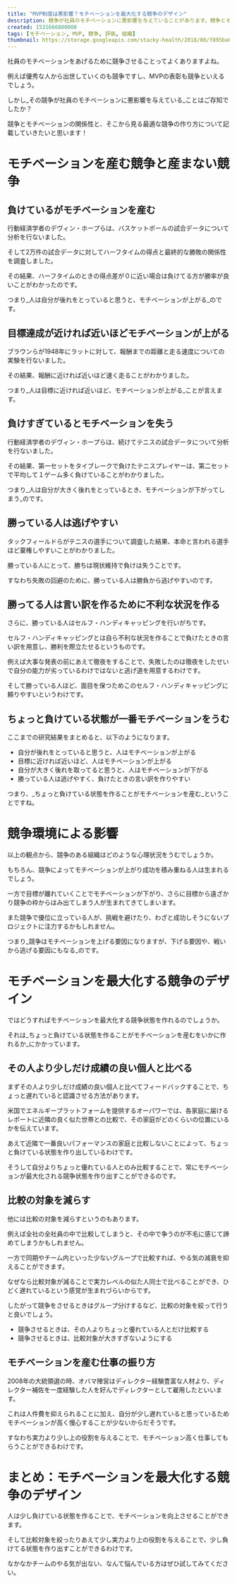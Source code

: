 ```yaml
---
title: "MVP制度は悪影響？モチベーションを最大化する競争のデザイン"
description: 競争が社員のモチベーションに悪影響を与えていることがあります。競争とモチベーションの関係性と、そこから見る最適な競争の作り方について記載していきます。
created: 1531666800000
tags: [モチベーション, MVP, 競争, 評価, 組織]
thumbnail: https://storage.googleapis.com/stacky-health/2018/08/f895ba0c7dcce88dd4b8625ed2544148.jpg
---
```


社員のモチベーションをあげるために競争させることってよくありますよね。

例えば優秀な人から出世していくのも競争ですし、MVPの表彰も競争といえるでしょう。

しかし_その競争が社員のモチベーションに悪影響を与えている_ことはご存知でしたか？

競争とモチベーションの関係性と、そこから見る最適な競争の作り方について記載していきたいと思います！

# モチベーションを産む競争と産まない競争
## 負けているがモチベーションを産む
行動経済学者のデヴィン・ホープらは、バスケットボールの試合データについて分析を行ないました。

そして2万件の試合データに対してハーフタイムの得点と最終的な勝敗の関係性を調査しました。

その結果、ハーフタイムのときの得点差が０に近い場合は負けてる方が勝率が良いことがわかったのです。

つまり_人は自分が後れをとっていると思うと、モチベーションが上がる_のです。

## 目標達成が近ければ近いほどモチベーションが上がる
ブラウンらが1948年にラットに対して、報酬までの距離と走る速度についての実験を行ないました。

その結果、報酬に近ければ近いほど速く走ることがわかりました。

つまり_人は目標に近ければ近いほど、モチベーションが上がる_ことが言えます。

## 負けすぎているとモチベーションを失う
行動経済学者のデヴィン・ホープらは、続けてテニスの試合データについて分析を行ないました。

その結果、第一セットをタイブレークで負けたテニスプレイヤーは、第二セットで平均して１ゲーム多く負けていることがわかりました。

つまり_人は自分が大きく後れをとっているとき、モチベーションが下がってしまう_のです。

## 勝っている人は逃げやすい
タックフィールドらがテニスの選手について調査した結果、本命と言われる選手ほど棄権しやすいことがわかりました。

勝っている人にとって、勝ちは現状維持で負けは失うことです。

すなわち失敗の回避のために、勝っている人は勝負から逃げやすいのです。

## 勝ってる人は言い訳を作るために不利な状況を作る
さらに、勝っている人はセルフ・ハンディキャッピングを行いがちです。

セルフ・ハンディキャッピングとは自ら不利な状況を作ることで負けたときの言い訳を用意し、勝利を際立たせるというものです。

例えば大事な発表の前にあえて徹夜をすることで、失敗したのは徹夜をしたせいで自分の能力が劣っているわけではないと逃げ道を用意するわけです。

そして勝っている人ほど、面目を保つためこのセルフ・ハンディキャッピングに頼りやすいというわけです。

## ちょっと負けている状態が一番モチベーションをうむ

ここまでの研究結果をまとめると、以下のようになります。

- 自分が後れをとっていると思うと、人はモチベーションが上がる
- 目標に近ければ近いほど、人はモチベーションが上がる
- 自分が大きく後れを取ってると思うと、人はモチベーションが下がる
- 勝っている人は逃げやすく、負けたときの言い訳を作りやすい

つまり、_ちょっと負けている状態を作ることがモチベーションを産む_ということですね。

# 競争環境による影響
以上の観点から、競争のある組織はどのような心理状況をうむでしょうか。

もちろん、競争によってモチベーションが上がり成功を積み重ねる人は生まれるでしょう。

一方で目標が離れていくことでモチベーションが下がり、さらに目標から遠ざかり競争の枠からはみ出てしまう人が生まれてきてしまいます。

また競争で優位に立っている人が、挑戦を避けたり、わざと成功しそうにないプロジェクトに注力するかもしれません。

つまり_競争はモチベーションを上げる要因になりますが、下げる要因や、戦いから逃げる要因にもなる_のです。

# モチベーションを最大化する競争のデザイン
ではどうすればモチベーションを最大化する競争状態を作れるのでしょうか。

それは_ちょっと負けている状態を作ることがモチベーションを産むをいかに作れるか_にかかっています。

## その人より少しだけ成績の良い個人と比べる
まずその人より少しだけ成績の良い個人と比べてフィードバックすることで、ちょっと遅れていると認識させる方法があります。

米国でエネルギープラットフォームを提供するオーパワーでは、各家庭に届けるレポートに近隣の良く似た世帯との比較で、その家庭がどのくらいの位置にいるかを伝えています。

あえて近隣で一番良いパフォーマンスの家庭と比較しないことによって、ちょっと負けている状態を作り出しているわけです。

そうして自分よりちょっと優れている人とのみ比較することで、常にモチベーションが最大化される競争状態を作り出すことができるのです。

## 比較の対象を減らす
他には比較の対象を減らすというのもあります。

例えば全社の全社員の中で比較してしまうと、その中で争うのが不毛に感じて諦めてしまうかもしれません。

一方で同期やチーム内といった少ないグループで比較すれば、やる気の減衰を抑えることができます。

なぜなら比較対象が減ることで実力レベルの似た人同士で比べることができ、ひどく遅れているという感覚が生まれづらいからです。

したがって競争をさせるときはグループ分けするなど、比較の対象を絞って行うと良いでしょう。

- 競争させるときは、その人よりちょっと優れている人とだけ比較する
- 競争させるときは、比較対象が大きすぎないようにする

## モチベーションを産む仕事の振り方

2008年の大統領選の時、オバマ陣営はディレクター経験豊富な人材より、ディレクター補佐を一度経験した人を好んでディレクターとして雇用したといいます。

これは人件費を抑えられることに加え、自分が少し遅れていると思っているためモチベーションが高く慢心することが少ないからだそうです。

すなわち実力より少し上の役割を与えることで、モチベーション高く仕事してもらうことができるわけです。

# まとめ：モチベーションを最大化する競争のデザイン

人は少し負けている状態を作ることで、モチベーションを向上させることができます。

そして比較対象を絞ったりあえて少し実力より上の役割を与えることで、少し負けてる状態を作り出すことができるわけです。

なかなかチームのやる気が出ない、なんて悩んでいる方はぜひ試してみてください。
